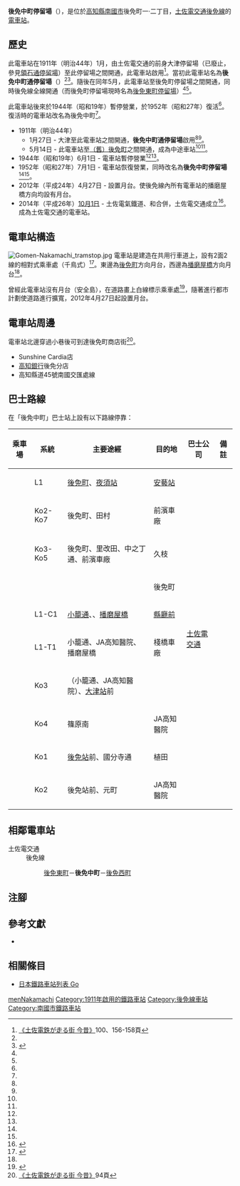 {{Infobox station
|公司色 = #3399cc
|站名 = 後免中町*
|圖片 = Tosaden_GomenNakamachiDentei.JPG
|圖片說明 = 從月台望向東方向
|日文原名 = 後免中町
|平假名 = ごめんなかまち
|羅馬拼音 = Gomen nakamachi
|副站名 = 
|所在地 = {{JPN}}[[高知縣|高知縣]][[南國市|南國市]]後免町一·二丁目
|座標 = {{coord|33|34|31.67|N|133|38|44.71|E|type:railwaystation_region:JP-24|display=inline,title}}
|車站構造 = [[地面車站|地面車站]]
|月台配置 = 2面2線
|啟用年月日 = 1911年（明治44年）1月27日
|廢站年月日 = 
|乘客人數 = 
|上下車人次 = 
|統計年度 = 
|轉車 = 
|全寬備註 = * 在1952年前，此電車站曾經名為後免中町通停留場。
|adjacent = {{Adjacent stations|system=土佐電交通|line=後免線|left=後免東町|right=後免西町|note-left=0.3km|note-mid=距離[[後免町站|後免町]]0.5km|note-right=0.2km}}
}}
'''後免中町停留場'''（{{jpn|j=後免中町停留場|hg=ごめんなかまちていりゅうじょう|rm=Gomen nakamachi teiryūjō|f=y}}），是位於[[高知縣|高知縣]][[南國市|南國市]]後免町一·二丁目，[[土佐電交通|土佐電交通]][[後免線|後免線]]的[[電車站|電車站]]。

== 歷史 ==
此電車站在1911年（明治44年）1月，由土佐電交通的前身{{Translink|ja|土佐電気鉄道|土佐電氣鐵道}}大津停留場（已廢止，參見[[領石通停留場|領石通停留場]]）至此停留場之間開通，此電車站啟用<ref name=konjaku2>[[#konjaku|《土佐電鉄が走る街 今昔》]]100、156-158頁</ref>。當初此電車站名為'''後免中町通停留場'''（{{jpn|j=後免中町通停留場|hg=ごめんなかまちどおりていりゅうじょう}}）<ref name=konjaku2/><ref name=chizu61>{{Cite book|author=[[今尾惠介|今尾惠介]]（監修） |title={{Translink|ja|日本鉄道旅行地図帳|日本鐵道旅行地圖帳}} |publisher=[[新潮社|新潮社]] |volume=11 中国四国 |year=2009 |isbn=978-4-10-790029-6 |page=61 |language=ja}}</ref>。隨後在同年5月，此電車站至後免町停留場之間開通，同時後免線全線開通（而後免町停留場現時名為[[後免東町停留場|後免東町停留場]]）<ref name=konjaku2/><ref name=chizu61/>。

此電車站後來於1944年（昭和19年）暫停營業，於1952年（昭和27年）復活<ref name=konjaku2/>。復活時的電車站改名為後免中町<ref name=konjaku2/>。
* 1911年（明治44年）
** 1月27日 - 大津至此電車站之間開通，'''後免中町通停留場'''啟用<ref name=konjaku2/><ref name=chizu61/>。
** 5月14日 - 此電車站至[[後免東町停留場|（舊）後免町]]之間開通，成為中途車站<ref name=konjaku2/><ref name=chizu61/>。
* 1944年（昭和19年）6月1日 - 電車站暫停營業<ref name=konjaku2/><ref name=chizu61/>。
* 1952年（昭和27年）7月1日 - 電車站恢復營業，同時改名為'''後免中町停留場'''<ref name=konjaku2/><ref name=chizu61/>。
* 2012年（平成24年）4月27日 - 設置月台。使後免線內所有電車站的播磨屋橋方向均設有月台。
* 2014年（平成26年）[[10月1日|10月1日]] - 土佐電氣鐵道、{{Translink|ja|高知県交通|高知縣交通}}和{{Translink|ja|土佐電ドリームサービス|土佐電Dream Service}}合併，土佐電交通成立<ref>{{Cite news |title=とさでん交通：「再出発」 「便利な市民の足に」高知で設立式 新デザインの車両披露 |newspaper=[[毎日新聞|毎日新聞]] |date=2014-10-02 |author=上野宏人 |publisher=毎日新聞社|language=ja}}</ref>。成為土佐電交通的電車站。

== 電車站構造 ==
[[File:Gomen-Nakamachi_tramstop.jpg|thumb]]
電車站是建造在共用行車道上，設有2面2線的相對式乘車處（千鳥式）<ref name=line>{{Cite book|author=川島令三 |authorlink=川島令三 |title=四国・九州ライン 全線・全駅・全配線 |year=2013 |publisher=[[講談社|講談社]] |series=【図説】 日本の鉄道 |isbn=978-4-06-295161-6 |volume=第2巻 四国西部エリア |pages=35・90頁|language=ja}}</ref>。東邊為[[後免町站|後免町]]方向月台，西邊為[[播磨屋橋停留場|播磨屋橋]]方向月台<ref name=line/>。

曾經此電車站沒有月台（安全島），在道路畫上白線標示乘車處<ref name=jijo>{{Cite book|author=川島令三 |title={{Translink|ja|全国鉄道事情大研究|全國鐵道事情大研究}} |year=2007 |publisher=[[草思社|草思社]] |isbn=978-4-7942-1615-1 |volume=四國篇 |page=293|language=ja}}</ref>，隨著進行都市計劃使道路進行擴寬，2012年4月27日起設置月台。

== 電車站周邊 ==
電車站北邊穿過小巷後可到達後免町商店街<ref name=konjaku>[[#konjaku|《土佐電鉄が走る街 今昔》]]94頁</ref>。
* Sunshine Cardia店
* [[高知銀行|高知銀行]]後免分店
* 高知縣道45號南國交匯處線

== 巴士路線 ==
在「後免中町」巴士站上設有以下路線停靠：
{| class="wikitable"
!乘車場!!系統!!主要途經!!目的地!!巴士公司!!備註
|-
|rowspan="4"| ||L1||[[後免町站|後免町]]、[[夜須站|夜須站]]||[[安藝站|安藝站]]||rowspan="10"|[[土佐電交通|土佐電交通]]||
|-
|Ko2-Ko7||後免町、田村||前濱車廠||
|-
|Ko3-Ko5||後免町、里改田、中之丁通、前濱車廠||久枝||
|-
| || ||後免町||
|-
|rowspan="6"| ||L1-C1||[[小籠通停留場|小籠通]]、{{Translink|ja|JA高知病院|JA高知醫院}}、[[播磨屋橋停留場|播磨屋橋]]||[[縣廳前停留場_(高知縣)|縣廳前]]||
|-
|L1-T1||小籠通、JA高知醫院、播磨屋橋||棧橋車廠||
|-
|Ko3||（小籠通、JA高知醫院）、[[土佐大津站|大津站]]前||{{Translink|ja|高知大学医学部附属病院|高知大學醫學部附屬醫院|醫大醫院}}||
|-
|Ko4||篠原南||JA高知醫院||
|-
|Ko1||[[後免站|後免站]]前、國分寺通||植田||
|-
|Ko2||後免站前、元町||JA高知醫院||
|}

== 相鄰電車站 ==
; 土佐電交通
: 後免線
:: [[後免東町停留場|後免東町]]－'''後免中町'''－[[後免西町停留場|後免西町]]
== 注腳 ==
{{Reflist}}
== 參考文獻 ==
* {{Cite book|author=土佐電鉄の電車とまちを愛する会 |title=土佐電鉄が走る街 今昔 |year=2006 |publisher=[[JTB出版|JTB出版]] |series=JTB Can Books |isbn=4-533-06411-6|language=ja |ref=konjaku}}
== 相關條目 ==
{{Commonscat|Gomen-Nakamachi Station}}
* [[日本鐵路車站列表_Go|日本鐵路車站列表 Go]]
{{後免線}}
{{DEFAULTSORT:Gomen-nakamachi}}
[[Category:日本鐵路車站_Go|menNakamachi]]
[[Category:1911年啟用的鐵路車站|Category:1911年啟用的鐵路車站]]
[[Category:後免線車站|Category:後免線車站]]
[[Category:南國市鐵路車站|Category:南國市鐵路車站]]